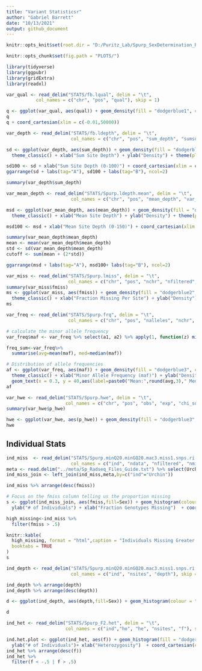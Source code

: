 ```yaml
---
title: "Variant Statisticsr"
author: "Gabriel Barrett"
date: "10/13/2021"
output: github_document
---
```


```r
knitr::opts_knit$set(root.dir = "D:/Puritz_Lab/Spurp_SexDetermination_RAD/03-VARIANT/")

knitr::opts_chunk$set(fig.path = "PLOTS/")

library(tidyverse)
library(ggpubr)
library(gridExtra)
library(readxl)
```

```r
var_qual <- read_delim("STATS/fb.lqual", delim = "\t",
           col_names = c("chr", "pos", "qual"), skip = 1)

q <- ggplot(var_qual, aes(qual)) + geom_density(fill = "dodgerblue1", colour = "black", alpha = 0.3) + theme_classic()
q 
q + coord_cartesian(xlim = c(-0.01,50000))
```

```r
var_depth <- read_delim("STATS/fb.ldepth", delim = "\t",
                        col_names = c("chr", "pos", "sum_depth", "sumsq_depth"), skip = 1)

sd <- ggplot(var_depth, aes(sum_depth)) + geom_density(fill = "dodgerblue1", colour = "black", alpha = 0.3) + 
  theme_classic() + xlab("Sum Site Depth") + ylab("Density") + theme(plot.margin=grid::unit(c(0,0,0,0), "cm")) + coord_cartesian(expand=FALSE)

sd100 <- sd + xlab("Sum Site Depth (0-100)") + coord_cartesian(xlim = c(-0.01,100), ylim = c(0,.25), expand=F)
ggarrange(sd + labs(tag="A"), sd100 + labs(tag="B"), ncol=2)

summary(var_depth$sum_depth)
```

```r
var_mean_depth <- read_delim("STATS/Spurp.ldepth.mean", delim = "\t",
                        col_names = c("chr", "pos", "mean_depth", "var_depth"), skip = 1)

msd <- ggplot(var_mean_depth, aes(mean_depth)) + geom_density(fill = "dodgerblue1", colour = "black", alpha = 0.3) + 
  theme_classic() + xlab("Mean Site Depth") + ylab("Density") + theme(plot.margin=grid::unit(c(0,0,0,0), "cm")) + coord_cartesian(expand=FALSE)

msd100 <- msd + xlab("Mean Site Depth (0-150)") + coord_cartesian(xlim = c(-0.01,150), ylim = c(0,.25), expand=F)

summary(var_mean_depth$mean_depth)
mean <- mean(var_mean_depth$mean_depth)
std <- sd(var_mean_depth$mean_depth)
cutoff <- sum(mean + (2*std))

ggarrange(msd + labs(tag="A"), msd100+ labs(tag="B"), ncol=2)
```

```r
var_miss <- read_delim("STATS/Spurp.lmiss", delim = "\t",
                       col_names = c("chr", "pos", "nchr", "nfiltered", "nmiss", "fmiss"), skip = 1)
summary(var_miss$fmiss)
ms <- ggplot(var_miss, aes(fmiss)) + geom_density(fill = "dodgerblue2", colour = "black", alpha = 0.3) + 
  theme_classic() + xlab("Fraction Missing Per Site") + ylab("Density") +  theme(plot.margin=grid::unit(c(0,0,0,0), "cm"))  + coord_cartesian(xlim = c(-0.01,1),expand=F)
ms
```

```r
var_freq <- read_delim("STATS/Spurp.frq", delim = "\t",
                       col_names = c("chr", "pos", "nalleles", "nchr", "a1", "a2"), skip = 1)

# calculate the minor allele frequency
var_freq$maf <- var_freq %>% select(a1, a2) %>% apply(1, function(z) min(z))

freq_sum<-var_freq%>%
  summarise(avg=mean(maf), med=median(maf))

# Distribution of allele frequencies
af <- ggplot(var_freq, aes(maf)) + geom_density(fill = "dodgerblue3", colour = "black", alpha = 0.3) + 
  theme_classic() + xlab("Minor Allele Frequency (maf)") + ylab("Density") +
  geom_text(x = 0.3, y = 40,aes(label=paste0("Mean:",round(avg,3)," Median:",round(med,3))),data = freq_sum) +  theme(plot.margin=grid::unit(c(0,0,0,0), "cm"))  + coord_cartesian(xlim = c(-0.009,.51),expand=F)
af
```

```r
var_hwe <- read_delim("STATS/Spurp.hwe", delim = "\t",
                      col_names = c("chr", "pos", "obs", "exp", "chi_sq", "p_hwe", "p_het_def", "p_het_exc"), skip=1)
summary(var_hwe$p_hwe)

hwe <- ggplot(var_hwe, aes(p_hwe)) + geom_density(fill = "dodgerblue3", colour = "black", alpha = 0.3) + theme_classic()
hwe
```
## Individual Stats

```r
ind_miss  <- read_delim("STATS/Spurp.minQ20.minGQ20.mac3.miss1.snps.ri.imiss", delim = "\t",
                        col_names = c("ind", "ndata", "nfiltered", "nmiss", "fmiss"), skip = 1)
meta <- read.delim("../meta/Sp_Radseq_Files_Guide.txt") %>% select(Urchin, Sex)
ind_miss_join <- left_join(ind_miss,meta,by=c("ind"="Urchin"))

ind_miss %>% arrange(desc(fmiss))

# Focus on the fmiss column telling us the proportion missing
s <- ggplot(ind_miss_join, aes(fmiss,fill=Sex)) + geom_histogram(colour = "black", alpha = 0.3) + theme_classic() + 
  ylab("# of Individuals") + xlab("Fraction Genotypes Missing")  + coord_cartesian(expand=F)

high_missing<-ind_miss %>%
  filter(fmiss > .5)

knitr::kable(
  high_missing, format = "html",caption = "Individuals Missing Greater than .4 Genotypes",
  booktabs = TRUE
)
s
```


```r
ind_depth <- read_delim("STATS/Spurp.minQ20.minGQ20.mac3.miss1.snps.ri.idepth", delim = "\t",
                        col_names = c("ind", "nsites", "depth"), skip = 1) %>% left_join(.,meta,by=c("ind"="Urchin"))

ind_depth %>% arrange(depth)
ind_depth %>% arrange(desc(depth))

d <- ggplot(ind_depth, aes(depth,fill=Sex)) + geom_histogram(colour = "black", alpha = .3) + ylab("# of Individuals") + xlab("Mean Depth") + theme_classic() + coord_cartesian(expand=F)

d
```

```r
ind_het <- read_delim("STATS/Spurp_F2.het", delim = "\t",
                      col_names = c("ind","ho", "he", "nsites", "f"), skip = 1) 

ind.het.plot <- ggplot(ind_het, aes(f)) + geom_histogram(fill = "dodgerblue1", colour = "black", alpha = 0.3) + theme_classic() +
  ylab("# of Individuals")+ xlab("Heterozygosity")  + coord_cartesian(expand=F)
ind_het %>% arrange(desc(f))
ind_het %>%
  filter(f < -.5 | f > .5)
```
